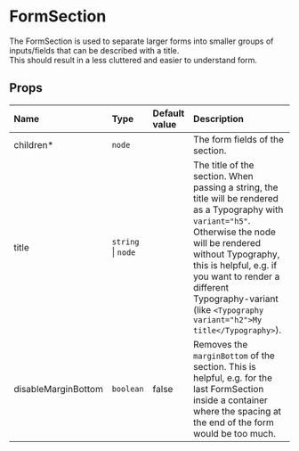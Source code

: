 
<Meta title="Docs/Form/components/FormSection" />

# FormSection

The FormSection is used to separate larger forms into smaller groups of inputs/fields that can be described with a title.<br/>
This should result in a less cluttered and easier to understand form.

<Canvas>
    <Story id="stories-form-components--formsection" />
</Canvas>

## Props

| Name                | Type               | Default value | Description                                                                                                                                                                                                                                                                                                  |
| :------------------ | :----------------- | :------------ | :----------------------------------------------------------------------------------------------------------------------------------------------------------------------------------------------------------------------------------------------------------------------------------------------------------- |
| children\*          | `node`             |               | The form fields of the section.                                                                                                                                                                                                                                                                              |
| title               | `string` \| `node` |               | The title of the section. When passing a string, the title will be rendered as a Typography with `variant="h5"`. Otherwise the node will be rendered without Typography, this is helpful, e.g. if you want to render a different Typography-variant (like `<Typography variant="h2">My title</Typography>`). |
| disableMarginBottom | `boolean`          | false         | Removes the `marginBottom` of the section. This is helpful, e.g. for the last FormSection inside a container where the spacing at the end of the form would be too much.                                                                                                                                     |
